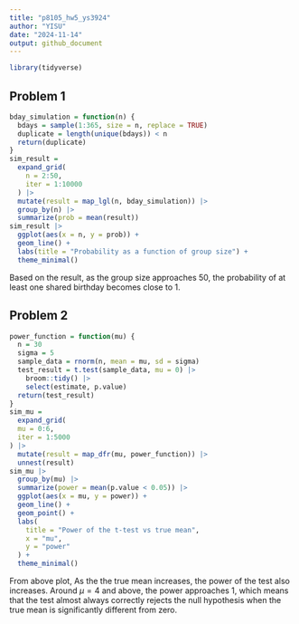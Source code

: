 ```yaml
---
title: "p8105_hw5_ys3924"
author: "YISU"
date: "2024-11-14"
output: github_document
---
```


```r
library(tidyverse)
```

## Problem 1

```r
bday_simulation = function(n) {
  bdays = sample(1:365, size = n, replace = TRUE)
  duplicate = length(unique(bdays)) < n
  return(duplicate)
}
sim_result = 
  expand_grid(
    n = 2:50,
    iter = 1:10000
  ) |>
  mutate(result = map_lgl(n, bday_simulation)) |>
  group_by(n) |>
  summarize(prob = mean(result))
sim_result |>
  ggplot(aes(x = n, y = prob)) +
  geom_line() +
  labs(title = "Probability as a function of group size") +
  theme_minimal()
```

Based on the result, as the group size approaches 50, the probability of at least one shared birthday becomes close to 1.

## Problem 2

```r
power_function = function(mu) {
  n = 30
  sigma = 5
  sample_data = rnorm(n, mean = mu, sd = sigma)
  test_result = t.test(sample_data, mu = 0) |>
    broom::tidy() |>
    select(estimate, p.value)
  return(test_result)
}
sim_mu =
  expand_grid(
  mu = 0:6,
  iter = 1:5000
) |>
  mutate(result = map_dfr(mu, power_function)) |>
  unnest(result)
sim_mu |>
  group_by(mu) |>
  summarize(power = mean(p.value < 0.05)) |>
  ggplot(aes(x = mu, y = power)) +
  geom_line() +
  geom_point() +
  labs(
    title = "Power of the t-test vs true mean",
    x = "mu",
    y = "power"
  ) +
  theme_minimal()
```

From above plot, As the the true mean increases, the power of the test also increases. Around $\mu=4$ and above, the power approaches 1, which means that the test almost always correctly rejects the null hypothesis when the true mean is significantly different from zero.





